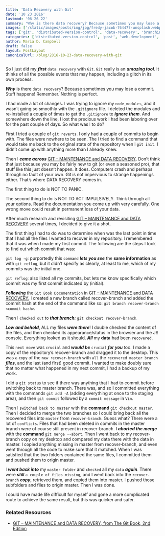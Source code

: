```yaml
---
title: 'Data Recovery with Git'
date: '10 23 2016'
lastmod: '06 26 22'
summary: 'Why is there data recovery? Because sometimes you may lose a commit. Stuff happens! Remember. Nothing is perfect.'
images: ['/static/images/posts/img/jpg/fredy-jacob-764477-unsplash.webp']
tags: ['git', 'distributed-version-control', 'data-recovery', 'branching', 'data-backup']
categories: ['distributed-version-control', 'post', 'web-development', 'web-development-workflows']
author: Maria D. Campbell
draft: false
layout: PostLayout
canonicalUrl: /blog/2016-10-23-data-recovery-with-git
---
```


So I just did my **_first_** `data recovery` with `Git`. `Git` really is an **_amazing tool_**. It thinks of all the possible events that may happen, including a glitch in its own process.

**_Why_** is there `data recovery`? Because sometimes you may lose a commit. Stuff happens! Remember. Nothing is perfect.

I had made a lot of changes. I was trying to ignore my `node_modules`, and it wasn’t going so smoothly with the `.gitignore` file. I deleted the modules and re-installed a couple of times to get the `.gitignore` to **_ignore them_**. And somewhere down the line, I lost the precious work I had been
laboring over for the past couple of days. So what was I to do?

First I tried a couple of `git reverts`. I only had a couple of commits to begin with. The files were nowhere to be seen. The I tried to find a command that would take me back to the original state of the repository when I `git init`. I didn’t come up with anything more than I already knew.

Then I **_came across_** [GIT – MAINTENANCE and DATA RECOVERY](https://git-scm.com/book/en/v2/Git-Internals-Maintenance-and-Data-Recovery). Don’t think that just because you may be fairly new to git (or even a seasoned
pro), that stuff like this just doesn’t happen. It does. Computers crash and perhaps through no fault of your own. Git is not impervious to strange happenings either. That’s where DATA RECOVERY comes in.

The first thing to do is NOT TO PANIC.

The second thing to do is NOT TO ACT IMPULSIVELY. Think through all your options. Read the documentation you come up with very carefully. One wrong move could result in permanent loss of your data.

After much research and revisiting [GIT – MAINTENANCE and DATA RECOVERY](https://git-scm.com/book/en/v2/Git-Internals-Maintenance-and-Data-Recovery) several times, I decided to give it a shot.

The first thing I had to do was to determine when was the last point in time that I had all the files I wanted to recover in my repository. I remembered that it was when I made my first commit. The following are the steps I took to find out which commit that was:

`git log -g`: purportedly this `command` **_lets you see_** the **same information** as with `git reflog`, but it didn’t specify as clearly, at least to me, which of my commits was the initial one.

`git reflog`: also listed all my commits, but lets me know specifically which commit was my first commit indicated by (initial).

**_Following_** the `Git Book Documentation` in [GIT – MAINTENANCE and DATA RECOVERY](https://git-scm.com/book/en/v2/Git-Internals-Maintenance-and-Data-Recovery), I created a new branch called recover-branch and added the commit hash at the end of the command like so: `git branch recover-branch` `<commit hash>`.

Then I `checked out` to **_that branch:_** `git checkout recover-branch`.

**_Low and behold_**, ALL my files **_were there_**! I double checked the content of the files, and then checked its appearance/status in the browser and the JS console. Everything looked as it should. **_All_** my **data** had been `recovered`.

This `next move` was `crucial` and **_would be_** `crucial` **_for you_** too. I made a copy of the repository’s recover-branch and dragged it to the desktop. This was a `copy` of the `new recover-branch` with `all` the `recovered master branch` **_files_**, and the last (and first) good commit. I wanted to make doubly sure that no matter what happened in my next commit, I had a backup of my work.

I did a `git status` to see if there was anything that I had to commit before switching back to master branch. There was, and so I committed everything with the commands `git add -A` (adding everything at once to the staging area), and then `git commit` followed by a `commit message` in `Vim`.

Then I `switched back to master` with the **command** `git checkout master`. Then I decided to merge the two branches so I could bring back all the recovered files into `master` from `recover-branch`. Guess what? There were a lot of `conflicts`. Files that had been deleted in commits in the master branch were of course still present in recover-branch. I **_aborted the merge_** with the **command** `git merge --abort`. Then I went back to my recover-branch copy on my desktop and compared my data there with the data in master. I copied anything missing in master from recover-branch, and even went through all the code to make sure that it matched. When I was satisfied that the two folders contained the same files, I committed them and pushed
them to origin master.

I **_went back into_** my `master folder` and `checked` all my `data` **_again_**. There were **_still_** `a couple of files missing`, and I went back into the `recover-branch` **_copy_**, retrieved them, and copied them into master. I pushed those subfolders and files to origin master. Then I was done.

I could have made life difficult for myself and gone a more complicated route to achieve the same result, but this was quicker and safer.

### Related Resources

- [GIT – MAINTENANCE and DATA RECOVERY, from The Git Book, 2nd Edition](https://git-scm.com/book/en/v2/Git-Internals-Maintenance-and-Data-Recovery)
